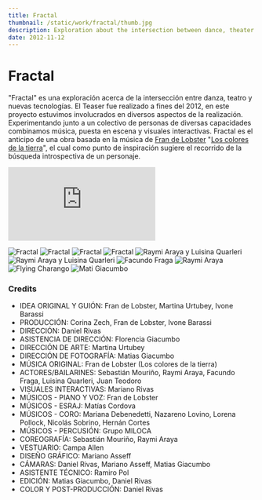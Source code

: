 ```yaml
---
title: Fractal
thumbnail: /static/work/fractal/thumb.jpg
description: Exploration about the intersection between dance, theater and technology.
date: 2012-11-12
---
```


# Fractal

"Fractal" es una exploración acerca de la intersección entre danza, teatro y nuevas tecnologías.
El Teaser fue realizado a fines del 2012, en este proyecto estuvimos involucrados en diversos aspectos de la realización. Experimentando junto a un colectivo de personas de diversas capacidades combinamos música, puesta en escena y visuales interactivas. Fractal es el anticipo de una obra basada en la música de [Fran de Lobster](https://www.instagram.com/frandelobster/) "[Los colores de la tierra](https://frandelobster.bandcamp.com/album/los-colores-de-la-tierra)", el cual como punto de inspiración sugiere el recorrido de la búsqueda introspectiva de un personaje.

<iframe
  src="https://player.vimeo.com/video/101534323?h=8ca1f023ae&title=0&byline=0&portrait=0"
  className="w-full aspect-video"
  frameborder="0"
  allow="autoplay; fullscreen; picture-in-picture"
  allowfullscreen
></iframe>
<script src="https://player.vimeo.com/api/player.js"></script>

![Fractal](/static/work/fractal/charango-02.jpg)
![Fractal](/static/work/fractal/charango-03.jpg)
![Fractal](/static/work/fractal/charango-04.jpg)
![Fractal](/static/work/fractal/charango-05.jpg)
![Raymi Araya y Luisina Quarleri](/static/work/fractal/charango-06.jpg)
![Raymi Araya y Luisina Quarleri](/static/work/fractal/charango-07.jpg)
![Facundo Fraga](/static/work/fractal/charango-08.jpg)
![Raymi Araya](/static/work/fractal/charango-09.jpg)
![Flying Charango](/static/work/fractal/charango-01.jpg)
![Mati Giacumbo](/static/work/fractal/charango-10.jpg)

### Credits

- IDEA ORIGINAL Y GUIÓN: Fran de Lobster, Martina Urtubey, Ivone Barassi
- PRODUCCIÓN: Corina Zech, Fran de Lobster, Ivone Barassi
- DIRECCIÓN: Daniel Rivas
- ASISTENCIA DE DIRECCIÓN: Florencia Giacumbo
- DIRECCIÓN DE ARTE: Martina Urtubey
- DIRECCIÓN DE FOTOGRAFÍA: Matias Giacumbo
- MÚSICA ORIGINAL: Fran de Lobster (Los colores de la tierra)
- ACTORES/BAILARINES: Sebastián Mouriño, Raymi Araya, Facundo Fraga, Luisina Quarleri, Juan Teodoro
- VISUALES INTERACTIVAS: Mariano Rivas
- MÚSICOS - PIANO Y VOZ: Fran de Lobster
- MÚSICOS - ESRAJ: Matías Cordova
- MÚSICOS - CORO: Mariana Debenedetti, Nazareno Lovino, Lorena Pollock, Nicolás Sobrino, Hernán Cortes
- MÚSICOS - PERCUSIÓN: Grupo MILOCA
- COREOGRAFÍA: Sebastián Mouriño, Raymi Araya
- VESTUARIO: Campa Allen
- DISEÑO GRÁFICO: Mariano Asseff
- CÁMARAS: Daniel Rivas, Mariano Asseff, Matias Giacumbo
- ASISTENTE TÉCNICO: Ramiro Pol
- EDICIÓN: Matias Giacumbo, Daniel Rivas
- COLOR Y POST-PRODUCCIÓN: Daniel Rivas
